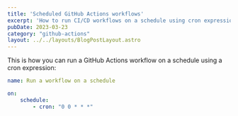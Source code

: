 ```yaml
---
title: 'Scheduled GitHub Actions workflows'
excerpt: 'How to run CI/CD workflows on a schedule using cron expressions and GitHub Actions.'
pubDate: 2023-03-23
category: "github-actions"
layout: ../../layouts/BlogPostLayout.astro
---
```


This is how you can run a GitHub Actions workflow on a schedule using a cron expression:

```yaml
name: Run a workflow on a schedule

on:
    schedule:
        - cron: "0 0 * * *"
```